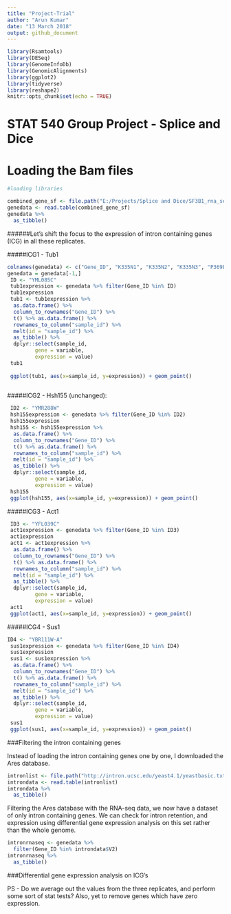 ```yaml
---
title: "Project-Trial"
author: "Arun Kumar"
date: "13 March 2018"
output: github_document
---
```


```r
library(Rsamtools)
library(DESeq)
library(GenomeInfoDb)
library(GenomicAlignments)
library(ggplot2)
library(tidyverse)
library(reshape2)
knitr::opts_chunk$set(echo = TRUE)
```


# STAT 540 Group Project - Splice and Dice

# Loading the Bam files

```r
#loading libraries

combined_gene_sf <- file.path("E:/Projects/Splice and Dice/SF3B1_rna_seq/2017-01-30_yeast/combined.gene.sf.tpm")
genedata <- read.table(combined_gene_sf)
genedata %>%
  as_tibble()
```
 
 
######Let's shift the focus to the expression of intron containing genes (ICG) in all these replicates.

#####ICG1 - Tub1

```r
colnames(genedata) <- c("Gene_ID", "K335N1", "K335N2", "K335N3", "P369E1", "P369E2", "P369E3", "WT1", "WT2", "WT3")
genedata = genedata[-1,]
 ID <- "YML085C"
 tub1expression <- genedata %>% filter(Gene_ID %in% ID)
 tub1expression
 tub1 <- tub1expression %>%
  as.data.frame() %>% 
  column_to_rownames("Gene_ID") %>%
  t() %>% as.data.frame() %>% 
  rownames_to_column("sample_id") %>% 
  melt(id = "sample_id") %>% 
  as_tibble() %>% 
  dplyr::select(sample_id,
         gene = variable, 
         expression = value)
 tub1
 
 ggplot(tub1, aes(x=sample_id, y=expression)) + geom_point()
 
```

#####ICG2 - Hsh155 (unchanged):

```r
 ID2 <- "YMR288W"
 hsh155expression <- genedata %>% filter(Gene_ID %in% ID2)
 hsh155expression
 hsh155 <- hsh155expression %>%
  as.data.frame() %>% 
  column_to_rownames("Gene_ID") %>%
  t() %>% as.data.frame() %>% 
  rownames_to_column("sample_id") %>% 
  melt(id = "sample_id") %>% 
  as_tibble() %>% 
  dplyr::select(sample_id,
         gene = variable, 
         expression = value)
 hsh155
 ggplot(hsh155, aes(x=sample_id, y=expression)) + geom_point()
```

#####ICG3 - Act1
```r

 ID3 <- "YFL039C"
 act1expression <- genedata %>% filter(Gene_ID %in% ID3)
 act1expression
 act1 <- act1expression %>%
  as.data.frame() %>% 
  column_to_rownames("Gene_ID") %>%
  t() %>% as.data.frame() %>% 
  rownames_to_column("sample_id") %>% 
  melt(id = "sample_id") %>% 
  as_tibble() %>% 
  dplyr::select(sample_id,
         gene = variable, 
         expression = value)
 act1
 ggplot(act1, aes(x=sample_id, y=expression)) + geom_point()
```
 
#####ICG4 - Sus1
```r

ID4 <- "YBR111W-A"
 sus1expression <- genedata %>% filter(Gene_ID %in% ID4)
 sus1expression
 sus1 <- sus1expression %>%
  as.data.frame() %>% 
  column_to_rownames("Gene_ID") %>%
  t() %>% as.data.frame() %>% 
  rownames_to_column("sample_id") %>% 
  melt(id = "sample_id") %>% 
  as_tibble() %>% 
  dplyr::select(sample_id,
         gene = variable, 
         expression = value)
 sus1
 ggplot(sus1, aes(x=sample_id, y=expression)) + geom_point()
```

###Filtering the intron containing genes

Instead of loading the intron containing genes one by one, I downloaded the Ares database. 

```r
intronlist <- file.path("http://intron.ucsc.edu/yeast4.1/yeastbasic.txt")
introndata <- read.table(intronlist)
introndata %>%
  as_tibble()
```

Filtering the Ares database with the RNA-seq data, we now have a dataset of only intron containing genes. We can check for intron retention, and expression using differential gene expression analysis on this set rather than the whole genome. 

```r
intronrnaseq <- genedata %>%
  filter(Gene_ID %in% introndata$V2)
intronrnaseq %>%
  as_tibble()
```

###Differential gene expression analysis on ICG's

PS - Do we average out the values from the three replicates, and perform some sort of stat tests? Also, yet to remove genes which have zero expression. 


 